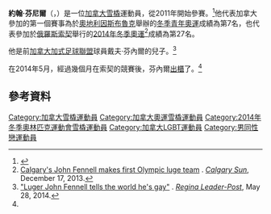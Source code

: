 {{Infobox sportsperson
| name           = 約翰·芬尼爾
| image          = 2017-12-01 Luge Nationscup Men Altenberg by Sandro Halank–048.jpg
| image_size     =
| caption        =
| birth_date     = {{birth date and age|1995|5|28}}
| birth_place    = 加拿大[[亞伯達省|亞伯達省]][[卡加利|卡加利]]
| headercolor    = lightsteelblue
| show-medals    = n
| medaltemplates =
{{MedalSport|[[雪橇運動|雪橇]]}}
{{MedalCountry|{{CAN}}}}
}}

'''約翰·芬尼爾'''（{{lang|en|'''John Fennell'''}}，{{bd|1995年|5月28日||}}）是一位[[加拿大|加拿大]][[雪橇運動|雪橇]]運動員，從2011年開始參賽。<ref>{{Cite web |url=http://www.luge.ca/en/team/?id=56 |title=John Fennell at Canada Luge |accessdate=2015-12-19 |archive-date=2017-05-29 |archive-url=https://web.archive.org/web/20170529210301/http://www.luge.ca/en/team/?id=56 |dead-url=yes }}</ref>他代表加拿大參加的第一個賽事為於[[奧地利|奧地利]][[因斯布魯克|因斯布魯克]]舉辦的[[2012年冬季青年奧林匹克運動會雪橇比賽|冬季青年奧運]]成績為第7名，也代表參加於[[俄羅斯|俄羅斯]][[索契|索契]]舉行的[[2014年冬季奧運|2014年冬季奧運]]<ref>[http://www.calgarysun.com/2013/12/17/calgarys-john-fennell-makes-first-olympic-luge-team Calgary's John Fennell makes first Olympic luge team] {{webarchive|url=https://web.archive.org/web/20131224114942/http://www.calgarysun.com/2013/12/17/calgarys-john-fennell-makes-first-olympic-luge-team |date=2013-12-24 }}. ''[[Calgary_Sun|Calgary Sun]]'', December 17, 2013.</ref>成績為第27名。

他是前[[加拿大加式足球聯盟|加拿大加式足球聯盟]]球員戴夫·芬內爾的兒子。<ref name=gay>[http://www.leaderpost.com/sports/Luger+John+Fennell+tells+world/9883498/story.html "Luger John Fennell tells the world he's gay"] {{webarchive|url=https://web.archive.org/web/20140529052750/http://www.leaderpost.com/sports/Luger%2BJohn%2BFennell%2Btells%2Bworld/9883498/story.html |date=2014-05-29 }}. ''[[Regina_Leader-Post|Regina Leader-Post]]'', May 28, 2014.</ref> 

在2014年5月，經過幾個月在索契的競賽後，芬內爾[[出櫃|出櫃]]了。<ref name=gay />

==參考資料==
{{reflist}}

{{DEFAULTSORT:Fennell, John}}
[[Category:加拿大雪橇運動員|Category:加拿大雪橇運動員]]
[[Category:加拿大奧運雪橇運動員|Category:加拿大奧運雪橇運動員]]
[[Category:2014年冬季奧林匹克運動會雪橇運動員|Category:2014年冬季奧林匹克運動會雪橇運動員]]
[[Category:加拿大LGBT運動員|Category:加拿大LGBT運動員]]
[[Category:男同性戀運動員|Category:男同性戀運動員]]